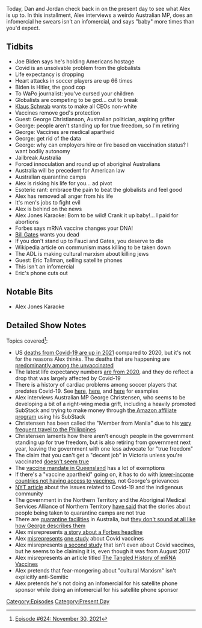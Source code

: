{{DEFAULTSORT:
    #_EPISODE_0624:November 30, 2021
}}{{Episode
    | title           = November 30, 2021
    | caption         = Listen to this episode on [https://knowledgefight.libsyn.com/624-november-30-2021 Libsyn] [https://open.spotify.com/episode/6NtAfqxa2D0L0qry3ShkU0 Spotify], Read the [[Transcript/624: November 30, 2021|Unofficial Transcript]], View discussion on [https://reddit.com/rbmihv Reddit]
    | episodeNumber   = 624
    | length          = 01:30:22
    | airDate         = December 8, 2021
    | coverageDate    = November 30, 2021
    | episodeType     = [[:Category:Present Day|Present Day]]
    | appearance      = [[Klaus Schwab]], [[George Christianson]], [[Bill Gates]], [[Anthony Fauci]], [[Eric Tallman]]
    | oocDrop         = I could pull someone's head off through love
    | previousEpisode = [[623: July 2-3, 2003]]
    | nextEpisode     = [[625: December 5, 2021]]
}}

{{Stub}}

Today, Dan and Jordan check back in on the present day to see what Alex is up to. In this installment, Alex interviews a weirdo Australian MP, does an infomercial he swears isn't an infomercial, and says "baby" more times than you'd expect.

==Tidbits==

*Joe Biden says he's holding Americans hostage
*Covid is an unsolvable problem from the globalists
*Life expectancy is dropping
*Heart attacks in soccer players are up 66 times
*Biden is Hitler, the good cop
*To WaPo journalist: you've cursed your children
*Globalists are competing to be god... cut to break
*[[Klaus Schwab]] wants to make all CEOs non-white
*Vaccines remove god's protection
*Guest: George Christianson, Australian politician, aspiring grifter
*George: people aren't standing up for true freedom, so I'm retiring
*George: Vaccines are medical apartheid
*George: get rid of the data
*George: why can employers hire or fire based on vaccination status? I want bodily autonomy
*Jailbreak Australia
*Forced innoculation and round up of aboriginal Australians
*Australia will be precedent for American law
*Australian quarantine camps
*Alex is risking his life for you... ad pivot
*Esoteric rant: embrace the pain to beat the globalists and feel good
*Alex has removed all anger from his life
*It's men's jobs to fight evil
*Alex is behind on the news
*Alex Jones Karaoke: Born to be wild! Crank it up baby!... I paid for abortions
*Forbes says mRNA vaccine changes your DNA!
*[[Bill Gates]] wants you dead
*If you don't stand up to Fauci and Gates, you deserve to die
*Wikipedia article on communism mass killing to be taken down
*The ADL is making cultural marxism about killing jews
*Guest: Eric Tallman, selling satellite phones
*This isn't an infomercial
*Eric's phone cuts out

==Notable Bits==

*Alex Jones Karaoke

==Detailed Show Notes==

Topics covered<ref>[https://knowledgefight.com/research/2021/12/7/episode-624-november-30-2021 Episode #624: November 30, 2021]</ref>:

*US [https://www.nytimes.com/2021/11/24/world/united-states-death-toll-covid.html deaths from Covid-19 are up in 2021] compared to 2020, but it's not for the reasons Alex thinks. The deaths that are happening are [https://ourworldindata.org/covid-deaths-by-vaccination predominantly among the unvaccinated]
*The latest life expectancy numbers [https://www.cdc.gov/nchs/pressroom/nchs_press_releases/2021/202107.htm are from 2020], and they do reflect a drop that was largely affected by Covid-19
*There is a history of cardiac problems among soccer players that predates Covid-19. See [https://www.theguardian.com/science/2018/aug/08/more-young-footballers-dying-of-heart-problems-than-thought-fa-study-finds here], [https://www.latimes.com/sports/la-xpm-2012-apr-21-la-sp-baxter-soccer-20120422-story.html here], and [https://nypost.com/2015/05/11/belgiums-young-soccer-players-dropping-dead-of-heart-attacks/ here] for examples
*Alex interviews Australian MP George Christensen, who seems to be developing a bit of a right-wing media grift, including a heavily promoted SubStack and trying to make money through [https://www.crikey.com.au/2021/05/06/george-christensen-promoting-books-amazon/ the Amazon affiliate program] using his SubStack
*Christensen has been called the "Member from Manila" due to his [https://www.9news.com.au/national/government-mp-george-christensens-extensive-travel-to-southeast-asia-under-fresh-scrutiny/e6824b5f-05c3-449f-9f2d-0c142d35d1c5 very frequent travel to the Philippines]
*Christensen laments how there aren't enough people in the government standing up for true freedom, but is also retiring from government next year, leaving the government with one less advocate for "true freedom"
*The claim that you can't get a "decent job" in Victoria unless you're vaccinated [https://www.shrm.org/resourcesandtools/hr-topics/global-hr/pages/coronavirus-australia-victoria-vaccination-directive.aspx doesn't seem true]
*The [https://www.theaustralian.com.au/breaking-news/qld-covid19-new-rules-for-states-vaccine-mandate/news-story/e4f296f492a7279ff62a03f8a4d9344e vaccine mandate in Queensland] has a lot of exemptions
*If there's a "vaccine apartheid" going on, it has to do with [https://www.nytimes.com/2021/10/27/world/united-nations-coronavirus.html lower-income countries not having access to vaccines], not George's grievances
*[https://www.nytimes.com/2021/08/16/world/australia/indigenous-australians-coronavirus.html NYT article] about the issues related to Covid-19 and the indigenous community
*The government in the Northern Territory and the Aboriginal Medical Services Alliance of Northern Territory [https://www.theguardian.com/australia-news/2021/nov/25/tinfoil-hat-wearing-tossers-nt-chief-minister-and-aboriginal-elders-hit-back-at-covid-false-information have said] that the stories about people being taken to quarantine camps are not true
*There are [https://www.finance.gov.au/government/property-and-construction/centres-national-resilience quarantine facilities] in Australia, but [https://www.washingtonpost.com/world/asia_pacific/australia-darwin-covid-quarantine/2021/05/21/f72bc0ac-ad1b-11eb-82c1-896aca955bb9_story.html they don't sound at all like how George describes them]
*Alex misrepresents [https://www.reuters.com/article/factcheck-forbes-headline-dna/fact-check-forbes-headline-that-was-updated-for-clarity-continues-to-be-taken-out-of-context-idUSL1N2SR1EK a story about a Forbes headline]
*Alex [https://healthfeedback.org/claimreview/natural-news-jump-to-conclusions-unsupported-by-study-cite-to-claim-covid-19-vaccines-destroy-immune-system-cause-cancer/ misrepresents] [https://www.ncbi.nlm.nih.gov/pmc/articles/PMC8538446/ one study] about Covid vaccines
*Alex misrepresents [https://pubmed.ncbi.nlm.nih.gov/28512351/ a second study] that isn't even about Covid vaccines, but he seems to be claiming it is, even though it was from August 2017
*Alex misrepresents an article titled [https://www.nature.com/articles/d41586-021-02483-w The Tangled History of mRNA Vaccines]
*Alex pretends that fear-mongering about "cultural Marxism" isn't explicitly anti-Semitic
*Alex pretends he's not doing an infomercial for his satellite phone sponsor while doing an infomercial for his satellite phone sponsor

[[Category:Episodes]]
[[Category:Present Day]]
